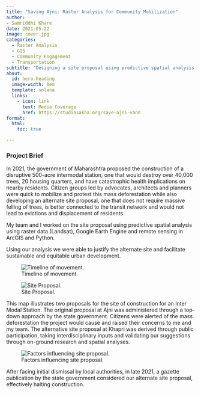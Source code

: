 ```yaml
---
title: "Saving Ajni: Raster Analysis for Community Mobilization"
author:
- Samriddhi Khare
date: 2021-05-22
image: cover.jpg
categories:
  - Raster Analysis
  - GIS
  - Community Engagement 
  - Transportation
subtitle: "Designing a site proposal using predictive spatial analysis using raster data (Landsat), Google Earth Engine and remote sensing in ArcGIS."
about:
  id: hero-heading
  image-width: 0em
  template: solana
  links:
    - icon: link
      text: Media Coverage
      href: https://studiosakha.org/save-ajni-vann
format:
  html:
    toc: true

---
```


### Project Brief

In 2021, the government of Maharashtra proposed the construction of a  disruptive 500-acre intermodal station, one that would destroy  over 40,000 trees, 20 housing quarters, and have catastrophic health implications on nearby residents. Citizen groups led by advocates, architects and planners were quick to mobilize and protest this mass deforestation while also developing an alternate site proposal, one that does not require massive felling of trees, is better connected to the transit network and would not lead to evictions and displacement of residents.  

My team and I worked on the site proposal using predictive spatial analysis using raster data (Landsat), Google Earth Engine and remote 
sensing in ArcGIS and Python. 

Using our analysis we were able to justify the alternate site and facilitate sustainable and equitable urban development. 

![Timeline of movement.](timeline.png)



![Site Proposal.](site.png)

This map illustrates two proposals for the site of construction for an Inter Modal Station. The original proposal at Ajni was administered through a top-down approach by the state government. Citizens were alerted of the mass deforestation the project would cause and raised their concerns to me and my team. The alternative site proposal at Khapri was derived through public participation, taking interdisciplinary inputs and validating our suggestions through on-ground research and spatial analyses.


![Factors influencing site proposal.](conditions.png)

After facing initial dismissal by local authorities, in late 2021, a gazette publication by the state government considered our alternate site proposal, effectively halting construction. 
